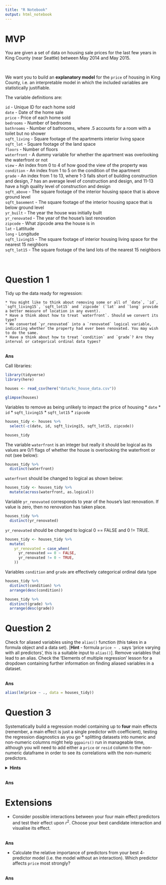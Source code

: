 ```yaml
---
title: "R Notebook"
output: html_notebook
---
```


# MVP

You are given a set of data on housing sale prices for the last few years in King County (near Seattle) between May 2014 and May 2015.

<br>
<div class="emphasis">
We want you to build an **explanatory model** for the `price` of housing in King County, i.e. an interpretable model in which the included variables are statistically justifiable.

The variable definitions are:

`id` - Unique ID for each home sold  
`date` - Date of the home sale  
`price` - Price of each home sold  
`bedrooms` - Number of bedrooms  
`bathrooms` - Number of bathrooms, where .5 accounts for a room with a toilet but no shower  
`sqft_living` - Square footage of the apartments interior living space  
`sqft_lot` - Square footage of the land space  
`floors` - Number of floors  
`waterfront` - A dummy variable for whether the apartment was overlooking the waterfront or not  
`view` - An index from 0 to 4 of how good the view of the property was  
`condition` - An index from 1 to 5 on the condition of the apartment  
`grade` - An index from 1 to 13, where 1-3 falls short of building construction and design, 7 has an average level of construction and design, and 11-13 have a high quality level of construction and design  
`sqft_above` - The square footage of the interior housing space that is above ground level  
`sqft_basement` - The square footage of the interior housing space that is below ground level  
`yr_built` - The year the house was initially built  
`yr_renovated` - The year of the house’s last renovation  
`zipcode` - What zipcode area the house is in  
`lat` - Lattitude  
`long` - Longitude  
`sqft_living15` - The square footage of interior housing living space for the nearest 15 neighbors  
`sqft_lot15` - The square footage of the land lots of the nearest 15 neighbors  
</div>
<br>


# Question 1

Tidy up the data ready for regression:

    * You might like to think about removing some or all of `date`, `id`, `sqft_living15`, `sqft_lot15` and `zipcode` (`lat` and `long` provide a better measure of location in any event).
    * Have a think about how to treat `waterfront`. Should we convert its type?
    * We converted `yr_renovated` into a `renovated` logical variable, indicating whether the property had ever been renovated. You may wish to do the same.
    * Have a think about how to treat `condition` and `grade`? Are they interval or categorical ordinal data types?


<br>
**Ans**

Call libraries:
```r
library(tidyverse)
library(here)
```

```r
houses <- read_csv(here("data/kc_house_data.csv"))

glimpse(houses)
```
Variables to remove as being unlikely to impact the price of housing
* `date`
* `id`
* `sqft_living15` 
* `sqft_lot15`
* `zipcode`

```r
houses_tidy <- houses %>%
  select(-c(date, id, sqft_living15, sqft_lot15, zipcode))

houses_tidy
```


The variable ``waterfront`` is an integer but really it should be logical as its values are  0/1 flags of whether the house is overlooking the waterfront or not (see below):
```r
houses_tidy %>% 
  distinct(waterfront)
```
``waterfront`` should be changed to logical as shown below:

```r
houses_tidy <- houses_tidy %>%
  mutate(across(waterfront, as.logical))
```


Variable ``yr_renovated`` corresponds to  year of the house’s last renovation. If value is zero, then no renovation has taken place.  
```r
houses_tidy %>% 
  distinct(yr_renovated)
```
``yr_renovated`` should be changed to logical 0 == FALSE and 0 != TRUE.

```r
houses_tidy <- houses_tidy %>% 
  mutate(
    yr_renovated = case_when(
      yr_renovated == 0 ~ FALSE,
      yr_renovated != 0 ~ TRUE,
    ))
```



Variables ``condition`` and ``grade`` are effectively categorical ordinal data type
```r
houses_tidy %>% 
  distinct(condition) %>% 
  arrange(desc(condition))
```

```r
houses_tidy %>% 
  distinct(grade) %>% 
  arrange(desc(grade))
```

    


# Question 2

Check for aliased variables using the `alias()` function (this takes in a formula object and a data set). [**Hint** - formula `price ~ .` says 'price varying with all predictors', this is a suitable input to `alias()`]. Remove variables that lead to an alias. Check the 'Elements of multiple regression' lesson for a dropdown containing further information on finding aliased variables in a dataset.

<br>
**Ans**
```r
alias(lm(price ~ ., data = houses_tidy))
```



# Question 3

Systematically build a regression model containing up to **four** main effects (remember, a main effect is just a single predictor with coefficient), testing the regression diagnostics as you go
    * splitting datasets into numeric and non-numeric columns might help `ggpairs()` run in manageable time, although you will need to add either a `price` or `resid` column to the non-numeric dataframe in order to see its correlations with the non-numeric predictors.

<details>
<summary>**Hints**</summary>
```r
houses_tidy_numeric <- houses_tidy %>%
  select_if(is.numeric)

houses_tidy_nonnumeric <- houses_tidy %>%
  select_if(function(x) !is.numeric(x))

houses_tidy_nonnumeric$price <- houses_tidy$price

ggpairs(houses_tidy_numeric)
ggpairs(houses_tidy_nonnumeric)
```
and the same in subsequent rounds of predictor selection with the `resid` column.<br><br>
Remember, if you are not sure whether including a categorical predictor is statistically justified, run an `anova()` test passing in the models with- and without the categorical predictor and check the p-value of the test.
</details>

<br>
**Ans**


# Extensions

* Consider possible interactions between your four main effect predictors and test their effect upon $r^2$. Choose your best candidate interaction and visualise its effect. 

<br>
**Ans**


* Calculate the relative importance of predictors from your best $4$-predictor model (i.e. the model without an interaction). Which predictor affects `price` most strongly?


<br>
**Ans**